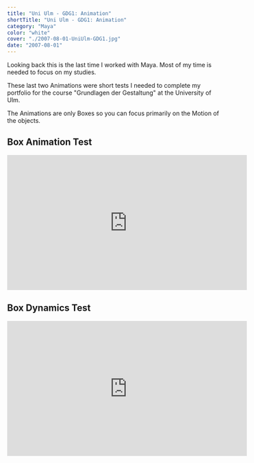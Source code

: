 ```yaml
---
title: "Uni Ulm - GDG1: Animation"
shortTitle: "Uni Ulm - GDG1: Animation"
category: "Maya"
color: "white"
cover: "./2007-08-01-UniUlm-GDG1.jpg"
date: "2007-08-01"
---
```


Looking back this is the last time I worked with Maya. Most of my time is needed to focus on my studies.

These last two Animations were short tests I needed to complete my portfolio for the course "Grundlagen der Gestaltung" at the University of Ulm.

The Animations are only Boxes so you can focus primarily on the Motion of the objects.

## Box Animation Test

<iframe width="560" height="315" src="https://www.youtube.com/embed/umGIccsSmGM" frameborder="0" allow="autoplay; encrypted-media" allowfullscreen></iframe>

## Box Dynamics Test

<iframe width="560" height="315" src="https://www.youtube.com/embed/rerIUdSX4BE" frameborder="0" allow="autoplay; encrypted-media" allowfullscreen></iframe>
